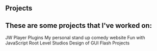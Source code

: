 <div id="projects"></div>

## Projects

## These are some projects that I've worked on:

<ProjectCard title="Plugins By Ethan" link="http://www.pluginsbyethan.com/" bg="linear-gradient(to right, #D4145A 0%, #FBB03B 100%)">
    JW Player Plugins
</ProjectCard>

<ProjectCard title="Ethan Feldman" link="http://ethanfeldman.me/" bg="linear-gradient(to right, #D4145A 0%, #FBB03B 100%)">
    My personal stand up comedy website
</ProjectCard>

<ProjectCard title="LITE.show" link="https://www.csh.rit.edu/~emaxsaun/newersite/labs/lite/index.html" bg="linear-gradient(to right, #D4145A 0%, #FBB03B 100%)">
    Fun with JavaScript
</ProjectCard>

<ProjectCard title="Design of Graphical User Interfaces" link="http://www.csh.rit.edu/~emaxsaun/newsite/gui/" bg="linear-gradient(to right, #D4145A 0%, #FBB03B 100%)">
    Root Level Studios
</ProjectCard>

<ProjectCard title="Final Kiosk" link="http://www.csh.rit.edu/~emaxsaun/newsite/gui/lowband/kiosk%20folder1a/penguinexhibit1a.html" bg="linear-gradient(to right, #D4145A 0%, #FBB03B 100%)">
    Design of GUI
</ProjectCard>

<ProjectCard title="Interactive Digitial Media" link="http://www.csh.rit.edu/~emaxsaun/idm/" bg="linear-gradient(to right, #D4145A 0%, #FBB03B 100%)">
    Flash Projects
</ProjectCard>